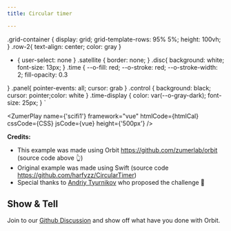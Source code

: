 ```yaml
---
title: Circular timer

---
```




.grid-container {
    display: grid;
    grid-template-rows: 95% 5%;
    height: 100vh;
}
.row-2{
text-align: center;
color: gray
}
* {
  user-select: none
}
.satellite {
  border: none;
}
.disc{
background: white; font-size: 13px;
}
.time {
--o-fill: red; --o-stroke: red; --o-stroke-width: 2; fill-opacity: 0.3
      
}
.panel{
  pointer-events: all; cursor: grab
}
.control {
  background: black; cursor: pointer;color: white
}
.time-display {
 color: var(--o-gray-dark);
 font-size: 25px;
}
`




<ZumerPlay name={'scifi1'}  framework="vue" htmlCode={htmlCal}  cssCode={CSS} jsCode={vue}  height={'500px'} />

**Credits:** 
- This example was made using Orbit https://github.com/zumerlab/orbit (source code above 👆)
- Original example was made using Swift (source code https://github.com/harfyzz/CircularTimer)
- Special thanks to [Andriy Tyurnikov](https://github.com/andriytyurnikov) who proposed the challenge 🙌


## Show & Tell

Join to our [Github Discussion](https://github.com/zumerlab/orbit/discussions/15)  and show off what have you done with Orbit.


